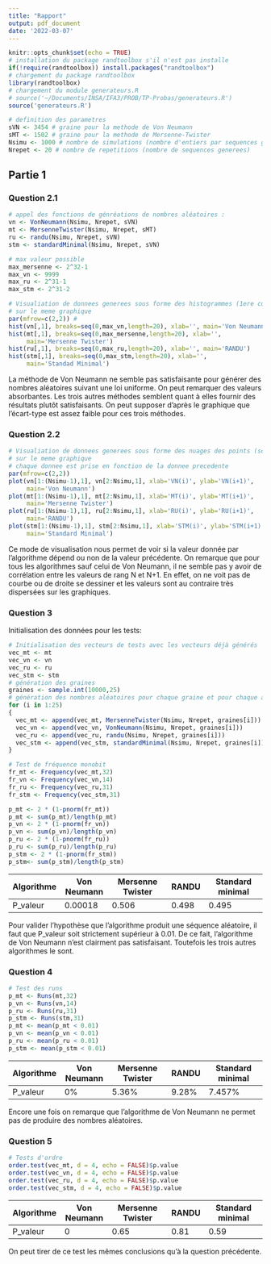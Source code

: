```yaml
---
title: "Rapport"
output: pdf_document
date: '2022-03-07'
---
```


```r
knitr::opts_chunk$set(echo = TRUE)
# installation du package randtoolbox s'il n'est pas installe
if(!require(randtoolbox)) install.packages("randtoolbox")
# chargement du package randtoolbox
library(randtoolbox)
# chargement du module generateurs.R
# source('~/Documents/INSA/IFA3/PROB/TP-Probas/generateurs.R')
source('generateurs.R')

# definition des parametres
sVN <- 3454 # graine pour la methode de Von Neumann
sMT <- 1502 # graine pour la methode de Mersenne-Twister
Nsimu <- 1000 # nombre de simulations (nombre d'entiers par sequences generee)
Nrepet <- 20 # nombre de repetitions (nombre de sequences generees)
```

## Partie 1

### Question 2.1

```r
# appel des fonctions de génréations de nombres aléatoires :
vn <- VonNeumann(Nsimu, Nrepet, sVN) 
mt <- MersenneTwister(Nsimu, Nrepet, sMT)
ru <- randu(Nsimu, Nrepet, sVN)
stm <- standardMinimal(Nsimu, Nrepet, sVN)

# max valeur possible 
max_mersenne <- 2^32-1
max_vn <- 9999
max_ru <- 2^31-1
max_stm <- 2^31-2

# Visualiation de donnees generees sous forme des histogrammes (1ere colonne) 
# sur le meme graphique
par(mfrow=c(2,2)) #
hist(vn[,1], breaks=seq(0,max_vn,length=20), xlab='', main='Von Neumann')
hist(mt[,1], breaks=seq(0,max_mersenne,length=20), xlab='', 
     main='Mersenne Twister')
hist(ru[,1], breaks=seq(0,max_ru,length=20), xlab='', main='RANDU')
hist(stm[,1], breaks=seq(0,max_stm,length=20), xlab='', 
     main='Standad Minimal')

```

La méthode de Von Neumann ne semble pas satisfaisante pour générer des nombres aléatoires suivant une loi uniforme. On peut remarquer des valeurs absorbantes. Les trois autres méthodes semblent quant à elles fournir des résultats plutôt satisfaisants. On peut supposer d'après le graphique que l'écart-type est assez faible pour ces trois méthodes.

### Question 2.2

```r
# Visualiation de donnees generees sous forme des nuages des points (scatterplot) 
# sur le meme graphique
# chaque donnee est prise en fonction de la donnee precedente
par(mfrow=c(2,2))
plot(vn[1:(Nsimu-1),1], vn[2:Nsimu,1], xlab='VN(i)', ylab='VN(i+1)', 
     main='Von Neumann')
plot(mt[1:(Nsimu-1),1], mt[2:Nsimu,1], xlab='MT(i)', ylab='MT(i+1)', 
     main='Mersenne Twister')
plot(ru[1:(Nsimu-1),1], ru[2:Nsimu,1], xlab='RU(i)', ylab='RU(i+1)', 
     main='RANDU')
plot(stm[1:(Nsimu-1),1], stm[2:Nsimu,1], xlab='STM(i)', ylab='STM(i+1)', 
     main='Standard Minimal')
```

Ce mode de visualisation nous permet de voir si la valeur donnée par l'algorithme dépend ou non de la valeur précédente. On remarque que pour tous les algorithmes sauf celui de Von Neumann, il ne semble pas y avoir de corrélation entre les valeurs de rang N et N+1. En effet, on ne voit pas de courbe ou de droite se dessiner et les valeurs sont au contraire très dispersées sur les graphiques.

### Question 3

Initialisation des données pour les tests:
```r
# Initialisation des vecteurs de tests avec les vecteurs déjà générés
vec_mt <- mt
vec_vn <- vn
vec_ru <- ru
vec_stm <- stm
# génération des graines
graines <- sample.int(10000,25)
# génération des nombres aléatoires pour chaque graine et pour chaque algorithme
for (i in 1:25)
{
  vec_mt <- append(vec_mt, MersenneTwister(Nsimu, Nrepet, graines[i]))
  vec_vn <- append(vec_vn, VonNeumann(Nsimu, Nrepet, graines[i]))
  vec_ru <- append(vec_ru, randu(Nsimu, Nrepet, graines[i]))
  vec_stm <- append(vec_stm, standardMinimal(Nsimu, Nrepet, graines[i]))
}
```

```r
# Test de fréquence monobit
fr_mt <- Frequency(vec_mt,32)
fr_vn <- Frequency(vec_vn,14)
fr_ru <- Frequency(vec_ru,31)
fr_stm <- Frequency(vec_stm,31)

p_mt <- 2 * (1-pnorm(fr_mt))
p_mt <- sum(p_mt)/length(p_mt)
p_vn <- 2 * (1-pnorm(fr_vn))
p_vn <- sum(p_vn)/length(p_vn)
p_ru <- 2 * (1-pnorm(fr_ru))
p_ru <- sum(p_ru)/length(p_ru)
p_stm <- 2 * (1-pnorm(fr_stm))
p_stm<- sum(p_stm)/length(p_stm)
```

| Algorithme | Von Neumann | Mersenne Twister | RANDU | Standard minimal |
|------------|-------------|------------------|-------|------------------|
| P_valeur   | 0.00018     | 0.506            | 0.498 | 0.495            |

Pour valider l'hypothèse que l'algorithme produit une séquence aléatoire, il faut 
que P_valeur soit strictement supérieur à 0.01. De ce fait, l'algorithme de Von
Neumann n'est clairment pas satisfaisant. Toutefois les trois autres algorithmes
le sont.


### Question 4

```r
# Test des runs
p_mt <- Runs(mt,32)
p_vn <- Runs(vn,14)
p_ru <- Runs(ru,31)
p_stm <- Runs(stm,31)
p_mt <- mean(p_mt < 0.01)
p_vn <- mean(p_vn < 0.01)
p_ru <- mean(p_ru < 0.01)
p_stm <- mean(p_stm < 0.01)
```

| Algorithme | Von Neumann | Mersenne Twister | RANDU | Standard minimal |
|------------|-------------|------------------|-------|------------------|
| P_valeur   | 0%          | 5.36%            | 9.28% | 7.457%           |

Encore une fois on remarque que l'algorithme de Von Neumann ne permet pas de 
produire des nombres aléatoires.

### Question 5
```r
# Tests d'ordre
order.test(vec_mt, d = 4, echo = FALSE)$p.value
order.test(vec_vn, d = 4, echo = FALSE)$p.value
order.test(vec_ru, d = 4, echo = FALSE)$p.value
order.test(vec_stm, d = 4, echo = FALSE)$p.value
```

| Algorithme | Von Neumann | Mersenne Twister | RANDU | Standard minimal |
|------------|-------------|------------------|-------|------------------|
| P_valeur   | 0           | 0.65             | 0.81  | 0.59             |

On peut tirer de ce test les mêmes conclusions qu'à la question précédente.
